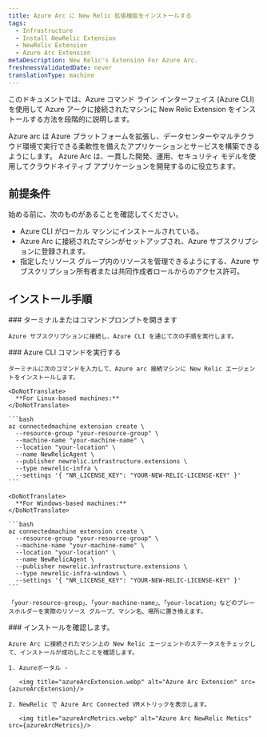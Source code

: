 ```yaml
---
title: Azure Arc に New Relic 拡張機能をインストールする
tags:
  - Infrastructure
  - Install NewRelic Extension
  - NewRelic Extension
  - Azure Arc Extension
metaDescription: New Relic's Extension For Azure Arc.
freshnessValidatedDate: never
translationType: machine
---
```




このドキュメントでは、Azure コマンド ライン インターフェイス (Azure CLI) を使用して Azure アークに接続されたマシンに New Relic Extension をインストールする方法を段階的に説明します。

<CollapserGroup>
  <Collapser
    id="verbose-with-manifest"
    title="アズールアークとは何ですか？"
  >
    Azure arc は Azure プラットフォームを拡張し、データセンターやマルチクラウド環境で実行できる柔軟性を備えたアプリケーションとサービスを構築できるようにします。 Azure Arc は、一貫した開発、運用、セキュリティ モデルを使用してクラウドネイティブ アプリケーションを開発するのに役立ちます。
  </Collapser>
</CollapserGroup>

## 前提条件

始める前に、次のものがあることを確認してください。

* Azure CLI がローカル マシンにインストールされている。
* Azure Arc に接続されたマシンがセットアップされ、Azure サブスクリプションに登録されます。
* 指定したリソース グループ内のリソースを管理できるようにする、Azure サブスクリプション所有者または共同作成者ロールからのアクセス許可。

## インストール手順

<Steps>
  <Step>
    ### ターミナルまたはコマンドプロンプトを開きます

    Azure サブスクリプションに接続し、Azure CLI を通じて次の手順を実行します。  

  </Step>

  <Step>
    ### Azure CLI コマンドを実行する

    ターミナルに次のコマンドを入力して、Azure arc 接続マシンに New Relic エージェントをインストールします。

    <DoNotTranslate>
      **For Linux-based machines:**
    </DoNotTranslate>

    ```bash
    az connectedmachine extension create \
      --resource-group "your-resource-group" \
      --machine-name "your-machine-name" \
      --location "your-location" \
      --name NewRelicAgent \
      --publisher newrelic.infrastructure.extensions \
      --type newrelic-infra \
      --settings '{ "NR_LICENSE_KEY": "YOUR-NEW-RELIC-LICENSE-KEY" }'
    ```

    <DoNotTranslate>
      **For Windows-based machines:**
    </DoNotTranslate>

    ```bash
    az connectedmachine extension create \
      --resource-group "your-resource-group" \
      --machine-name "your-machine-name" \
      --location "your-location" \
      --name NewRelicAgent \
      --publisher newrelic.infrastructure.extensions \
      --type newrelic-infra-windows \
      --settings '{ "NR_LICENSE_KEY": "YOUR-NEW-RELIC-LICENSE-KEY" }'
    ```

    「your-resource-group」、「your-machine-name」、「your-location」などのプレースホルダーを実際のリソース グループ、マシン名、場所に置き換えます。  

  </Step>

  <Step>
    ### インストールを確認します。

    Azure Arc に接続されたマシン上の New Relic エージェントのステータスをチェックして、インストールが成功したことを確認します。

    1. Azureポータル -

       <img title="azureArcExtension.webp" alt="Azure Arc Extension" src={azureArcExtension}/>

    2. NewRelic で Azure Arc Connected VMメトリックを表示します。

       <img title="azureArcMetrics.webp" alt="Azure Arc NewRelic Metics" src={azureArcMetrics}/>
  </Step>
</Steps>